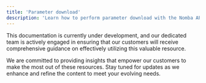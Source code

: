```yaml
---
title: 'Parameter download'
description: 'Learn how to perform parameter download with the Nomba API'
---
```


<Warning>
This documentation is currently under development, and our dedicated team is actively engaged in ensuring that our customers will receive comprehensive guidance on effectively utilizing this valuable resource. 

We are committed to providing insights that empower our customers to make the most out of these resources. Stay tuned for updates as we enhance and refine the content to meet your evolving needs.
</Warning>